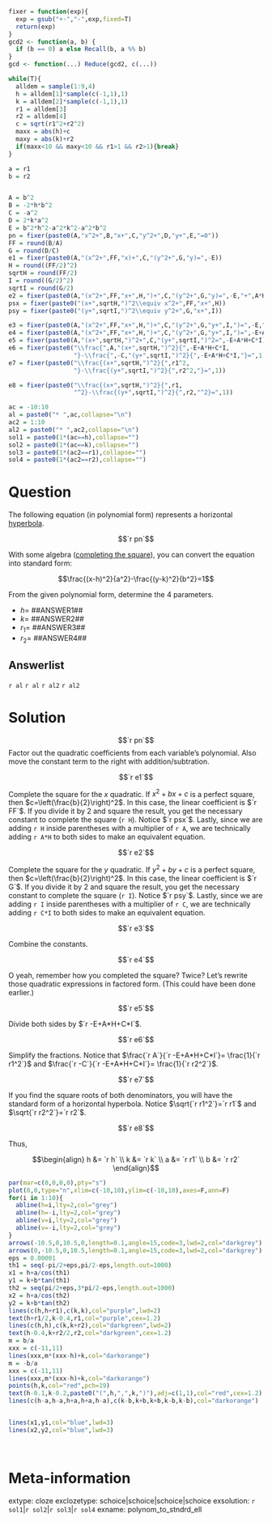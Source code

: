 ```r
fixer = function(exp){
  exp = gsub("+-","-",exp,fixed=T)
  return(exp)
}
gcd2 <- function(a, b) {
  if (b == 0) a else Recall(b, a %% b)
}
gcd <- function(...) Reduce(gcd2, c(...))

while(T){
  alldem = sample(1:9,4)
  h = alldem[1]*sample(c(-1,1),1)
  k = alldem[2]*sample(c(-1,1),1)
  r1 = alldem[3]
  r2 = alldem[4]
  c = sqrt(r1^2+r2^2)
  maxx = abs(h)+c
  maxy = abs(k)+r2
  if(maxx<10 && maxy<10 && r1>1 && r2>1){break}
}

a = r1
b = r2


A = b^2
B = -2*h*b^2
C = -a^2
D = 2*k*a^2
E = b^2*h^2-a^2*k^2-a^2*b^2
pn = fixer(paste0(A,"x^2+",B,"x+",C,"y^2+",D,"y+",E,"=0"))
FF = round(B/A)
G = round(D/C)
e1 = fixer(paste0(A,"(x^2+",FF,"x)+",C,"(y^2+",G,"y)=",-E))
H = round((FF/2)^2)
sqrtH = round(FF/2)
I = round((G/2)^2)
sqrtI = round(G/2)
e2 = fixer(paste0(A,"(x^2+",FF,"x+",H,")+",C,"(y^2+",G,"y)=",-E,"+",A*H))
psx = fixer(paste0("(x+",sqrtH,")^2\\equiv x^2+",FF,"x+",H))
psy = fixer(paste0("(y+",sqrtI,")^2\\equiv y^2+",G,"x+",I))

e3 = fixer(paste0(A,"(x^2+",FF,"x+",H,")+",C,"(y^2+",G,"y+",I,")=",-E,"+",A*H,"+",C*I))
e4 = fixer(paste0(A,"(x^2+",FF,"x+",H,")+",C,"(y^2+",G,"y+",I,")=",-E+A*H+C*I))
e5 = fixer(paste0(A,"(x+",sqrtH,")^2+",C,"(y+",sqrtI,")^2=",-E+A*H+C*I))
e6 = fixer(paste0("\\frac{",A,"(x+",sqrtH,")^2}{",-E+A*H+C*I,
                  "}-\\frac{",-C,"(y+",sqrtI,")^2}{",-E+A*H+C*I,"}=",1))
e7 = fixer(paste0("\\frac{(x+",sqrtH,")^2}{",r1^2,
                  "}-\\frac{(y+",sqrtI,")^2}{",r2^2,"}=",1))

e8 = fixer(paste0("\\frac{(x+",sqrtH,")^2}{",r1,
                  "^2}-\\frac{(y+",sqrtI,")^2}{",r2,"^2}=",1))

ac = -10:10
al = paste0("* ",ac,collapse="\n")
ac2 = 1:10
al2 = paste0("* ",ac2,collapse="\n")
sol1 = paste0(1*(ac==h),collapse="")
sol2 = paste0(1*(ac==k),collapse="")
sol3 = paste0(1*(ac2==r1),collapse="")
sol4 = paste0(1*(ac2==r2),collapse="")

```

Question
========

The following equation (in polynomial form) represents a horizontal [hyperbola](https://openstax.org/books/precalculus-2e/pages/10-2-the-hyperbola).

$$`r pn`$$

With some algebra ([completing the square](https://en.wikipedia.org/wiki/Completing_the_square)), you can convert the equation into standard form:

$$\frac{(x-h)^2}{a^2}-\frac{(y-k)^2}{b^2}=1$$

From the given polynomial form, determine the 4 parameters.

* $h=$ ##ANSWER1##
* $k=$ ##ANSWER2##
* $r_1=$ ##ANSWER3##
* $r_2=$ ##ANSWER4##

Answerlist
--------

`r al`
`r al`
`r al2`
`r al2`


Solution
========

$$`r pn`$$
Factor out the quadratic coefficients from each variable's polynomial. Also move the constant term to the right with addition/subtration.

$$`r e1`$$

Complete the square for the $x$ quadratic. If $x^2+bx+c$ is a perfect square, then $c=\left(\frac{b}{2}\right)^2$. In this case, the linear coefficient is $`r FF`$. If you divide it by 2 and square the result, you get the necessary constant to complete the square (`r H`). Notice $`r psx`$. Lastly, since we are adding `r H` inside parentheses with a multiplier of `r A`, we are technically adding `r A*H` to both sides to make an equivalent equation.

$$`r e2`$$

Complete the square for the $y$ quadratic. If $y^2+by+c$ is a perfect square, then $c=\left(\frac{b}{2}\right)^2$. In this case, the linear coefficient is $`r G`$. If you divide it by 2 and square the result, you get the necessary constant to complete the square (`r I`). Notice $`r psy`$. Lastly, since we are adding `r I` inside parentheses with a multiplier of `r C`, we are technically adding `r C*I` to both sides to make an equivalent equation.

$$`r e3`$$

Combine the constants.

$$`r e4`$$

O yeah, remember how you completed the square? Twice? Let's rewrite those quadratic expressions in factored form. (This could have been done earlier.)

$$`r e5`$$

Divide both sides by $`r -E+A*H+C*I`$.

$$`r e6`$$

Simplify the fractions. Notice that $\frac{`r A`}{`r -E+A*H+C*I`}= \frac{1}{`r r1^2`}$ and $\frac{`r -C`}{`r -E+A*H+C*I`}= \frac{1}{`r r2^2`}$.

$$`r e7`$$

If you find the square roots of both denominators, you will have the standard form of a horizontal hyperbola. Notice $\sqrt{`r r1^2`}=`r r1`$ and $\sqrt{`r r2^2`}=`r r2`$.

$$`r e8`$$

Thus,

$$\begin{align}
h &= `r h` \\
k &= `r k` \\
a &= `r r1` \\
b &= `r r2`
\end{align}$$


```r
par(mar=c(0,0,0,0),pty="s")
plot(0,0,type="n",xlim=c(-10,10),ylim=c(-10,10),axes=F,ann=F)
for(i in 1:10){
  abline(h=i,lty=2,col="grey")
  abline(h=-i,lty=2,col="grey")
  abline(v=i,lty=2,col="grey")
  abline(v=-i,lty=2,col="grey")
}
arrows(-10.5,0,10.5,0,length=0.1,angle=15,code=3,lwd=2,col="darkgrey")
arrows(0,-10.5,0,10.5,length=0.1,angle=15,code=3,lwd=2,col="darkgrey")
eps = 0.00001
th1 = seq(-pi/2+eps,pi/2-eps,length.out=1000)
x1 = h+a/cos(th1)
y1 = k+b*tan(th1)
th2 = seq(pi/2+eps,3*pi/2-eps,length.out=1000)
x2 = h+a/cos(th2)
y2 = k+b*tan(th2)
lines(c(h,h+r1),c(k,k),col="purple",lwd=2)
text(h+r1/2,k-0.4,r1,col="purple",cex=1.2)
lines(c(h,h),c(k,k+r2),col="darkgreen",lwd=2)
text(h-0.4,k+r2/2,r2,col="darkgreen",cex=1.2)
m = b/a
xxx = c(-11,11)
lines(xxx,m*(xxx-h)+k,col="darkorange")
m = -b/a
xxx = c(-11,11)
lines(xxx,m*(xxx-h)+k,col="darkorange")
points(h,k,col="red",pch=19)
text(h-0.1,k-0.2,paste0("(",h,",",k,")"),adj=c(1,1),col="red",cex=1.2)
lines(c(h-a,h-a,h+a,h+a,h-a),c(k-b,k+b,k+b,k-b,k-b),col="darkorange")


lines(x1,y1,col="blue",lwd=3)
lines(x2,y2,col="blue",lwd=3)
```
\


Meta-information
============
extype: cloze
exclozetype: schoice|schoice|schoice|schoice
exsolution: `r sol1`|`r sol2`|`r sol3`|`r sol4`
exname: polynom_to_stndrd_ell